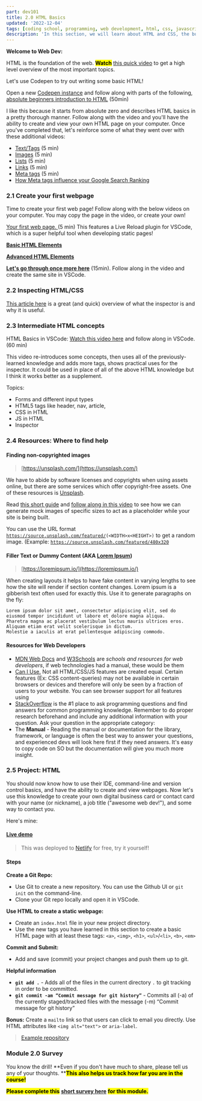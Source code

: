 ```yaml
---
part: dev101
title: 2.0 HTML Basics
updated: '2022-12-04'
tags: [coding school, programming, web development, html, css, javascript]
description: 'In this section, we will learn about HTML and CSS, the building blocks of the web.'
---
```


**Welcome to Web Dev:**

HTML is the foundation of the web. <mark>**Watch**</mark> [this quick video](https://www.youtube.com/watch?v=88QJumITbQA) to get a high level overview of the most important topics.

<YouTube id='88QJumITbQA' />

Let's use Codepen to try out writing some basic HTML!

Open a new [Codepen instance](https://codepen.io/pen) and follow along with parts of the following, [absolute beginners introduction to HTML](https://www.youtube.com/watch?v=ONin3xInlGw) (50min)

I like this because it starts from absolute zero and describes HTML basics in a pretty thorough manner. Follow along with the video and you'll have the ability to create and view your own HTML page on your computer. Once you've completed that, let's reinforce some of what they went over with these additional videos:

- [Text/Tags](https://www.youtube.com/watch?v=ItZN6o0ylao) (5 min)
- [Images](https://www.youtube.com/watch?v=LyINBQFpL0o) (5 min)
- [Lists](https://www.youtube.com/watch?v=6fmob-VeAMo) (5 min)
- [Links](https://www.youtube.com/watch?v=prG3mvho3tU) (5 min)
- [Meta tags](https://www.youtube.com/watch?v=bi5bfH_gVWE) (5 min)
- [How Meta tags influence your Google Search Ranking](https://developers.google.com/search/docs/crawling-indexing/special-tags)

### 2.1 Create your first webpage

Time to create your first web page! Follow along with the below videos on your computer. You may copy the page in the video, or create your own!

[Your first web page. ](https://www.youtube.com/watch?v=88QJumITbQA)(5 min) This features a Live Reload plugin for VSCode, which is a super helpful tool when developing static pages!

[**Basic HTML Elements**](https://www.youtube.com/watch?v=PypMN-yui4Y)

[**Advanced HTML Elements**](https://www.youtube.com/watch?v=1rbo_HHt5nw)

[**Let's go through once more here**](https://www.freecodecamp.org/news/html-basics-for-beginners/) (15min). Follow along in the video and create the same site in VSCode.

### 2.2 Inspecting HTML/CSS

[This article here](https://www.theodinproject.com/lessons/foundations-inspecting-html-and-css) is a great (and quick) overview of what the inspector is and why it is useful.

### 2.3 Intermediate HTML concepts

HTML Basics in VSCode: [Watch this video here](https://www.youtube.com/watch?v=UB1O30fR-EE) and follow along in VSCode. (60 min)

This video re-introduces some concepts, then uses all of the previously-learned knowledge and adds more tags, shows practical uses for the inspector. It could be used in place of all of the above HTML knowledge but I think it works better as a supplement.

Topics:

- Forms and different input types
- HTML5 tags like header, nav, article,
- CSS in HTML
- JS in HTML
- Inspector

### 2.4 Resources: Where to find help

#### Finding non-copyrighted images

> [https://unsplash.com/](https://unsplash.com/)

We have to abide by software licenses and copyrights when using assets online, but there are some services which offer copyright-free assets. One of these resources is [Unsplash](https://unsplash.com/).

Read [this short guide](https://awik.io/generate-random-images-unsplash-without-using-api/) and [follow along in this video](https://www.youtube.com/watch?v=e8p1zSNmK7Q) to see how we can generate mock images of specific sizes to act as a placeholder while your site is being built.

You can use the URL format [`https://source.unsplash.com/featured/`](https://source.unsplash.com/featured/300x201)`(<WIDTH>x<HEIGHT>)` to get a random image. (Example: [`https://source.unsplash.com/featured/480x320`](https://source.unsplash.com/featured/480x320)

#### Filler Text or Dummy Content (AKA [Lorem Ipsum](https://www.google.com/url?sa=t&rct=j&q=&esrc=s&source=web&cd=&cad=rja&uact=8&ved=2ahUKEwjspICmgK_7AhUuSzABHb4SAI0QmhN6BAgaEAI&url=https%3A%2F%2Fen.wikipedia.org%2Fwiki%2FLorem_ipsum&usg=AOvVaw0_rKsmfs2-75sm_MYbRlS3))

> [https://loremipsum.io/](https://loremipsum.io/)

When creating layouts it helps to have fake content in varying lengths to see how the site will render if section content changes. Lorem ipsum is a gibberish text often used for exactly this. Use it to generate paragraphs on the fly:

```
Lorem ipsum dolor sit amet, consectetur adipiscing elit, sed do eiusmod tempor incididunt ut labore et dolore magna aliqua.
Pharetra magna ac placerat vestibulum lectus mauris ultrices eros. Aliquam etiam erat velit scelerisque in dictum.
Molestie a iaculis at erat pellentesque adipiscing commodo.
```

#### Resources for Web Developers

- [MDN Web Docs](https://developer.mozilla.org/en-US/docs/Web) and [W3Schools](https://www.w3schools.com/) are _schools and resources for web developers_, if web technologies had a manual, these would be them
- [Can I Use.](https://caniuse.com) Not all HTML/CSS/JS features are created equal. Certain features (Ex: CSS content-queries) may not be available in certain browsers or devices and therefore will only be seen by a fraction of users to your website. You can see browser support for all features using
- [StackOverflow](https://stackoverflow.com) is the #1 place to ask programming questions and find answers for common programming knowledge. Remember to do proper research beforehand and include any additional information with your question. Ask your question in the appropriate category:
- The **Manual** - Reading the manual or documentation for the library, framework, or language is often the best way to answer your questions, and experienced devs will look here first if they need answers. It's easy to copy code on SO but the documentation will give you much more insight.

### 2.5 Project: HTML

You should now know how to use their IDE, command-line and version control basics, and have the ability to create and view webpages. Now let's use this knowledge to create your own digital business card or contact card with your name (or nickname), a job title ("awesome web dev!"), and some way to contact you.

Here's mine:

#### [Live demo](https://aam-101-html.netlify.app/)

> This was deployed to [Netlify](https://www.netlify.com/) for free, try it yourself!

#### Steps

**Create a Git Repo:**

- Use Git to create a new repository. You can use the Github UI or `git init` on the command-line.
- Clone your Git repo locally and open it in VSCode.

**Use HTML to create a static webpage:**

- Create an `index.html` file in your new project directory.
- Use the new tags you have learned in this section to create a basic HTML page with at least these tags: `<a>`, `<img>`, `<h1>`, `<ul>`/`<li>`, `<b>`, `<em>`

**Commit and Submit:**

- Add and save (commit) your project changes and push them up to git.

**Helpful information**

- **`git add .`** - Adds all of the files in the current directory `.` to git tracking in order to be committed.
- **`git commit -am “Commit message for git history”`** - Commits all (-a) of the currently staged/tracked files with the message (-m) “Commit message for git history”

**Bonus:** Create a `mailto` link so that users can click to email you directly. Use HTML attributes like `<img alt="text">` or `aria-label`.

> [Example repository](https://github.com/AAM-Institute/project-002)

### Module 2.0 Survey

You know the drill! **Even if you don't have much to share, please tell us any of your thoughts. **<mark>**This also helps us track how far you are in the course!**</mark> <mark></mark><mark></mark>

<mark>**Please complete this**</mark> [**short survey here**](https://docs.google.com/forms/d/e/1FAIpQLScN2_BCzqP1ObkJwUAH-DlCzDPmFBJErRhgMYho997yBRkwtw/viewform) <mark>**for this module.**</mark>
